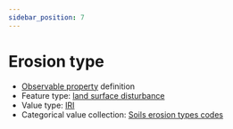 ```yaml
---
sidebar_position: 7
---
```



# Erosion type

- [Observable property](/viewers/dawe-vocabs?uri=https://linked.data.gov.au/def/test/dawe-cv/9fc1503b-e690-41f0-a824-99f0e69699f1) definition
- Feature type: [land surface disturbance](http://linked.data.gov.au/def/tern-cv/7e256d28-e686-4b6a-b64a-ac1b1a8f164d)
- Value type: [IRI](https://w3id.org/tern/ontologies/tern/IRI)
- Categorical value collection: [Soils erosion types codes](/viewers/dawe-vocabs?uri=https://linked.data.gov.au/def/test/dawe-cv/4f3d9522-e612-40ef-ab8a-7d77960c9f8f)

<Example protocolModule="plot-soil-description" observableProperty="https://linked.data.gov.au/def/test/dawe-cv/9fc1503b-e690-41f0-a824-99f0e69699f1" />
